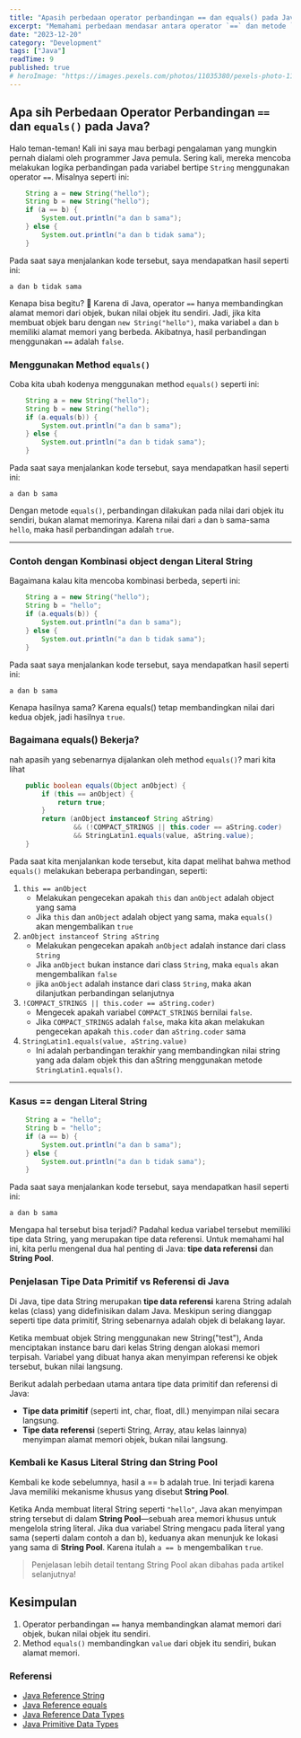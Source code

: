 ```yaml
---
title: "Apasih perbedaan operator perbandingan == dan equals() pada Java?"
excerpt: "Memahami perbedaan mendasar antara operator `==` dan metode `equals()` di Java."
date: "2023-12-20"
category: "Development"
tags: ["Java"]
readTime: 9
published: true
# heroImage: "https://images.pexels.com/photos/11035380/pexels-photo-11035380.jpeg?auto=compress&cs=tinysrgb&w=1200"
---
```


## Apa sih Perbedaan Operator Perbandingan `==` dan `equals()` pada Java?

Halo teman-teman! Kali ini saya mau berbagi pengalaman yang mungkin pernah dialami oleh programmer Java pemula. Sering kali, mereka mencoba melakukan logika perbandingan pada variabel bertipe `String` menggunakan operator `==`. Misalnya seperti ini:


```java
    String a = new String("hello");
    String b = new String("hello");
    if (a == b) {
        System.out.println("a dan b sama");
    } else {
        System.out.println("a dan b tidak sama");
    }
```

Pada saat saya menjalankan kode tersebut, saya mendapatkan hasil seperti ini:

```
a dan b tidak sama
```

Kenapa bisa begitu? 🤔 Karena di Java, operator `==` hanya membandingkan alamat memori dari objek, bukan nilai objek itu sendiri. Jadi, jika kita membuat objek baru dengan `new String("hello")`, maka variabel `a` dan `b` memiliki alamat memori yang berbeda. Akibatnya, hasil perbandingan menggunakan `==` adalah `false`.

### Menggunakan Method `equals()`

Coba kita ubah kodenya menggunakan method `equals()` seperti ini:

```java
    String a = new String("hello");
    String b = new String("hello");
    if (a.equals(b)) {
        System.out.println("a dan b sama");
    } else {
        System.out.println("a dan b tidak sama");
    }
```

Pada saat saya menjalankan kode tersebut, saya mendapatkan hasil seperti ini:

```
a dan b sama
```

Dengan metode `equals()`, perbandingan dilakukan pada nilai dari objek itu sendiri, bukan alamat memorinya. Karena nilai dari `a` dan `b` sama-sama `hello`, maka hasil perbandingan adalah `true`.

---
### Contoh dengan Kombinasi object dengan Literal String
Bagaimana kalau kita mencoba kombinasi berbeda, seperti ini:

```java
    String a = new String("hello");
    String b = "hello";
    if (a.equals(b)) {
        System.out.println("a dan b sama");
    } else {
        System.out.println("a dan b tidak sama");
    }
```

Pada saat saya menjalankan kode tersebut, saya mendapatkan hasil seperti ini:

```
a dan b sama
```

Kenapa hasilnya sama? Karena equals() tetap membandingkan nilai dari kedua objek, jadi hasilnya `true`.

### Bagaimana equals() Bekerja?

nah apasih yang sebenarnya dijalankan oleh method `equals()`? mari kita lihat

```java
    public boolean equals(Object anObject) {
        if (this == anObject) {
            return true;
        }
        return (anObject instanceof String aString)
                && (!COMPACT_STRINGS || this.coder == aString.coder)
                && StringLatin1.equals(value, aString.value);
    }
```

Pada saat kita menjalankan kode tersebut, kita dapat melihat bahwa method `equals()` melakukan beberapa perbandingan, seperti:

1. `this == anObject`
    - Melakukan pengecekan apakah `this` dan `anObject` adalah object yang sama
    - Jika `this` dan `anObject` adalah object yang sama, maka `equals()` akan mengembalikan `true`
2. `anObject instanceof String aString`
    - Melakukan pengecekan apakah `anObject` adalah instance dari class `String`
    - Jika `anObject`  bukan instance dari class `String`, maka `equals` akan mengembalikan `false`
    - jika `anObject` adalah instance dari class `String`, maka akan dilanjutkan perbandingan selanjutnya 
3. `!COMPACT_STRINGS || this.coder == aString.coder)`
    - Mengecek apakah variabel `COMPACT_STRINGS` bernilai `false`.
    - Jika `COMPACT_STRINGS` adalah `false`, maka kita akan melakukan pengecekan apakah `this.coder` dan `aString.coder` sama
4. `StringLatin1.equals(value, aString.value)`
    - Ini adalah perbandingan terakhir yang membandingkan nilai string yang ada dalam objek this dan aString menggunakan metode `StringLatin1.equals()`.

---

### Kasus == dengan Literal String

```java
    String a = "hello";
    String b = "hello";
    if (a == b) {
        System.out.println("a dan b sama");
    } else {
        System.out.println("a dan b tidak sama");
    }
```

Pada saat saya menjalankan kode tersebut, saya mendapatkan hasil seperti ini:

```
a dan b sama
```

Mengapa hal tersebut bisa terjadi? Padahal kedua variabel tersebut memiliki tipe data String, yang merupakan tipe data referensi. Untuk memahami hal ini, kita perlu mengenal dua hal penting di Java: <b>tipe data referensi</b> dan <b>String Pool</b>.

### Penjelasan Tipe Data Primitif vs Referensi di Java
Di Java, tipe data String merupakan <b>tipe data referensi</b> karena String adalah kelas (class) yang didefinisikan dalam Java. Meskipun sering dianggap seperti tipe data primitif, String sebenarnya adalah objek di belakang layar.

Ketika membuat objek String menggunakan new String("test"), Anda menciptakan instance baru dari kelas String dengan alokasi memori terpisah. Variabel yang  dibuat hanya akan menyimpan referensi ke objek tersebut, bukan nilai langsung.

Berikut adalah perbedaan utama antara tipe data primitif dan referensi di Java:

- **Tipe data primitif** (seperti int, char, float, dll.) menyimpan nilai secara langsung.
- <b>Tipe data referensi</b> (seperti String, Array, atau kelas lainnya) menyimpan alamat memori objek, bukan nilai langsung.

### Kembali ke Kasus Literal String dan String Pool
Kembali ke kode sebelumnya, hasil a == b adalah true. Ini terjadi karena Java memiliki mekanisme khusus yang disebut **String Pool**.

Ketika Anda membuat literal String seperti `"hello"`, Java akan menyimpan string tersebut di dalam **String Pool**—sebuah area memori khusus untuk mengelola string literal. Jika dua variabel String mengacu pada literal yang sama (seperti dalam contoh a dan b), keduanya akan menunjuk ke lokasi yang sama di **String Pool**. Karena itulah `a == b` mengembalikan `true`.

> Penjelasan lebih detail tentang String Pool akan dibahas pada artikel selanjutnya! 

## Kesimpulan
1. Operator perbandingan `==` hanya membandingkan alamat memori dari objek, bukan nilai objek itu sendiri.
2. Method `equals()` membandingkan `value` dari objek itu sendiri, bukan alamat memori.


### Referensi
- [Java Reference String](https://docs.oracle.com/en/java/javase/17/docs/api/java.base/java/lang/String.html)
- [Java Reference equals](https://docs.oracle.com/en/java/javase/17/docs/api/java.base/java/lang/String.html#equals(java.lang.Object))
- [Java Reference Data Types](https://www.javatpoint.com/reference-data-types-in-java)
- [Java Primitive Data Types](https://www.javatpoint.com/primitive-data-types-in-java)